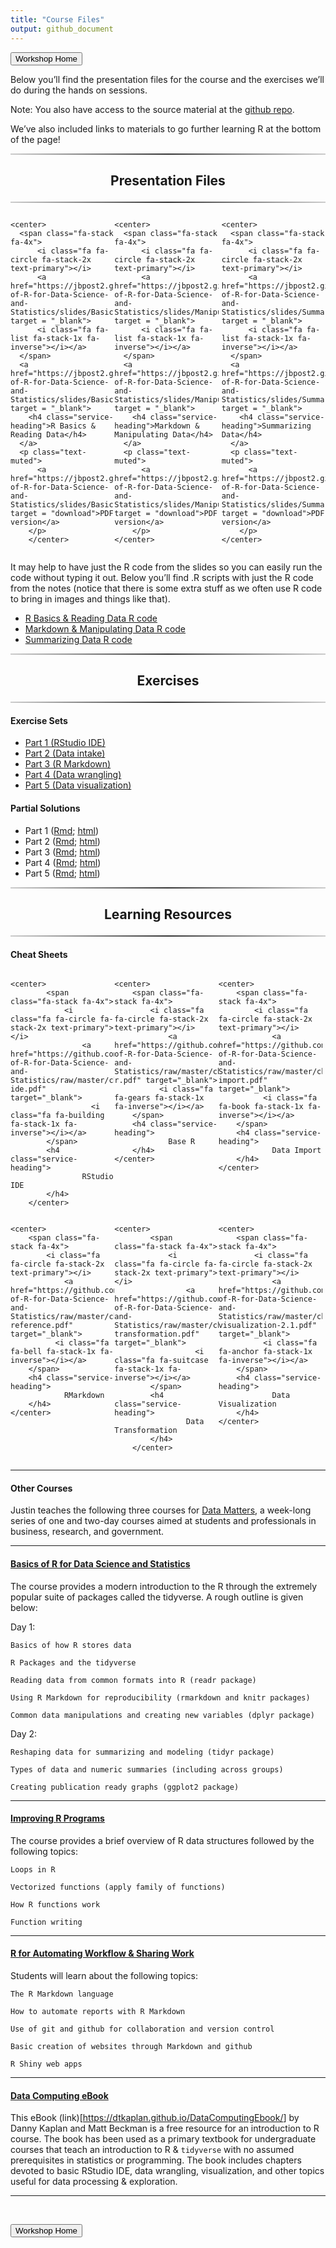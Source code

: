 ```yaml
---
title: "Course Files"
output: github_document
---
```


<head>

<link href="//maxcdn.bootstrapcdn.com/font-awesome/4.2.0/css/font-awesome.min.css" rel="stylesheet">

</head>

<a href = "https://jbpost2.github.io/Basics-of-R-for-Data-Science-and-Statistics/"><button type="button">Workshop Home</button></a>

Below you'll find the presentation files for the course and the exercises we'll do during the hands on sessions.

Note: You also have access to the source material at the [github repo](https://github.com/jbpost2/Basics-of-R-for-Data-Science-and-Statistics).

We've also included links to materials to go further learning R at the bottom of the page!

```{=html}
<hr style="    border: 0;
    height: 2px;
    background: #333;
    background-image: linear-gradient(to right, #ccc, #333, #ccc);">
```
<h2 class="intro-text text-center">

<center>

<strong>Presentation Files</strong>

</center>

</h2>

```{=html}
<hr style="    border: 0;
    height: 2px;
    background: #333;
    background-image: linear-gradient(to right, #ccc, #333, #ccc);">
```
::: {.row}
::: {style="width: 33%;float: left;"}
    <center>
      <span class="fa-stack fa-4x">
          <i class="fa fa-circle fa-stack-2x text-primary"></i>
          <a href="https://jbpost2.github.io/Basics-of-R-for-Data-Science-and-Statistics/slides/BasicsReadingData.html#1" target = "_blank">
          <i class="fa fa-list fa-stack-1x fa-inverse"></i></a>
      </span>
      <a href="https://jbpost2.github.io/Basics-of-R-for-Data-Science-and-Statistics/slides/BasicsReadingData.html#1" target = "_blank">
        <h4 class="service-heading">R Basics & Reading Data</h4>
      </a>
      <p class="text-muted">
          <a href="https://jbpost2.github.io/Basics-of-R-for-Data-Science-and-Statistics/slides/BasicsReadingData.pdf" target = "download">PDF version</a>
        </p>
        </center>
:::

::: {style="width: 33%;float: left;"}
    <center>
      <span class="fa-stack fa-4x">
          <i class="fa fa-circle fa-stack-2x text-primary"></i>
          <a href="https://jbpost2.github.io/Basics-of-R-for-Data-Science-and-Statistics/slides/ManipulatingDataMarkdown.html#1" target = "_blank">
          <i class="fa fa-list fa-stack-1x fa-inverse"></i></a>
      </span>
      <a href="https://jbpost2.github.io/Basics-of-R-for-Data-Science-and-Statistics/slides/ManipulatingDataMarkdown.html#1" target = "_blank">
        <h4 class="service-heading">Markdown & Manipulating Data</h4>
      </a>
      <p class="text-muted">
          <a href="https://jbpost2.github.io/Basics-of-R-for-Data-Science-and-Statistics/slides/ManipulatingDataMarkdown.pdf" target = "download">PDF version</a> 
        </p>
    </center>
:::

::: {style="width: 33%;float: right;"}
    <center>
      <span class="fa-stack fa-4x">
          <i class="fa fa-circle fa-stack-2x text-primary"></i>
          <a href="https://jbpost2.github.io/Basics-of-R-for-Data-Science-and-Statistics/slides/SummarizingData.html#1" target = "_blank">
          <i class="fa fa-list fa-stack-1x fa-inverse"></i></a>
      </span>
      <a href="https://jbpost2.github.io/Basics-of-R-for-Data-Science-and-Statistics/slides/SummarizingData.html#1" target = "_blank">
        <h4 class="service-heading">Summarizing Data</h4>
      </a>
      <p class="text-muted">
          <a href="https://jbpost2.github.io/Basics-of-R-for-Data-Science-and-Statistics/slides/SummarizingData.pdf" target = "download">PDF version</a> 
        </p>
    </center>
:::
:::

::: {style="content: \"\";   clear: both;   display: table;"}
:::

It may help to have just the R code from the slides so you can easily run the code without typing it out. Below you'll find .R scripts with just the R code from the notes (notice that there is some extra stuff as we often use R code to bring in images and things like that).

-   <a href = "https://raw.githubusercontent.com/jbpost2/Basics-of-R-for-Data-Science-and-Statistics/master/slides/BasicsReadingData.R" target = "download"> R Basics & Reading Data R code</a>
-   <a href = "https://raw.githubusercontent.com/jbpost2/Basics-of-R-for-Data-Science-and-Statistics/master/slides/ManipulatingDataMarkdown.R" target = "download"> Markdown & Manipulating Data R code</a>
-   <a href = "https://raw.githubusercontent.com/jbpost2/Basics-of-R-for-Data-Science-and-Statistics/master/slides/SummarizingData.R" target = "download"> Summarizing Data R code</a>

```{=html}
<hr style="    border: 0;
    height: 2px;
    background: #333;
    background-image: linear-gradient(to right, #ccc, #333, #ccc);">
```
<h2 class="intro-text text-center">

<center>

<strong>Exercises</strong>

</center>

</h2>

```{=html}
<hr style="    border: 0;
    height: 2px;
    background: #333;
    background-image: linear-gradient(to right, #ccc, #333, #ccc);">
```
#### Exercise Sets

-   <a href = "https://jbpost2.github.io/TeachingWithR/exercises/TeachingR_Part_1_Exercises.html" target = "download"> Part 1 (RStudio IDE)</a>
-   <a href = "https://jbpost2.github.io/TeachingWithR/exercises/TeachingR_Part_2_Exercises.html" target = "download"> Part 2 (Data intake)</a>
-   <a href = "https://jbpost2.github.io/TeachingWithR/exercises/TeachingR_Part_3_Exercises.html" target = "download"> Part 3 (R Markdown)</a>\
-   <a href = "https://jbpost2.github.io/TeachingWithR/exercises/TeachingR_Part_4_Exercises.html" target = "download"> Part 4 (Data wrangling)</a>\
-   <a href = "https://jbpost2.github.io/TeachingWithR/exercises/TeachingR_Part_5_Exercises.html" target = "download"> Part 5 (Data visualization)</a>

#### Partial Solutions

-   Part 1 ([Rmd](https://jbpost2.github.io/TeachingWithR/exercises/TeachingR_Part_1_Solutions.Rmd); [html](https://jbpost2.github.io/TeachingWithR/exercises/TeachingR_Part_1_Solutions.html))
-   Part 2 ([Rmd](https://jbpost2.github.io/TeachingWithR/exercises/TeachingR_Part_2_Solutions.Rmd); [html](https://jbpost2.github.io/TeachingWithR/exercises/TeachingR_Part_2_Solutions.html))
-   Part 3 ([Rmd](https://jbpost2.github.io/TeachingWithR/exercises/TeachingR_Part_3_Solutions.Rmd); [html](https://jbpost2.github.io/TeachingWithR/exercises/TeachingR_Part_3_Solutions.html))
-   Part 4 ([Rmd](https://jbpost2.github.io/TeachingWithR/exercises/TeachingR_Part_4_Solutions.Rmd); [html](https://jbpost2.github.io/TeachingWithR/exercises/TeachingR_Part_4_Solutions.html))
-   Part 5 ([Rmd](https://jbpost2.github.io/TeachingWithR/exercises/TeachingR_Part_5_Solutions.Rmd); [html](https://jbpost2.github.io/TeachingWithR/exercises/TeachingR_Part_5_Solutions.html))

```{=html}
<hr style="    border: 0;
    height: 2px;
    background: #333;
    background-image: linear-gradient(to right, #ccc, #333, #ccc);">
```
<h2 class="intro-text text-center">

<center>

<strong>Learning Resources</strong>

</center>

</h2>

```{=html}
<hr style="    border: 0;
    height: 2px;
    background: #333;
    background-image: linear-gradient(to right, #ccc, #333, #ccc);">
```
#### Cheat Sheets

::: {.row}
::: {style="width: 33%;float: left;"}
    <center>
            <span class="fa-stack fa-4x">
                <i class="fa fa-circle fa-stack-2x text-primary"></i>
                    <a href="https://github.com/jbpost2/Basics-of-R-for-Data-Science-and-Statistics/raw/master/cheatsheets/rstudio-ide.pdf" target="_blank">
                      <i class="fa fa-building fa-stack-1x fa-inverse"></i></a>
            </span>
            <h4 class="service-heading">
                    RStudio IDE
            </h4>
        </center>
:::

::: {style="width: 33%;float: left;"}
    <center>
        <span class="fa-stack fa-4x">
            <i class="fa fa-circle fa-stack-2x text-primary"></i>
                <a href="https://github.com/jbpost2/Basics-of-R-for-Data-Science-and-Statistics/raw/master/cheatsheets/base-r.pdf" target="_blank">
              <i class="fa fa-gears fa-stack-1x fa-inverse"></i></a>
        </span>
        <h4 class="service-heading">
                Base R
        </h4>
    </center>
:::

::: {style="width: 33%;float: left;"}
    <center>
        <span class="fa-stack fa-4x">
            <i class="fa fa-circle fa-stack-2x text-primary"></i>
                <a href="https://github.com/jbpost2/Basics-of-R-for-Data-Science-and-Statistics/raw/master/cheatsheets/data-import.pdf" target="_blank">
              <i class="fa fa-book fa-stack-1x fa-inverse"></i></a>
        </span>
        <h4 class="service-heading">
                Data Import
        </h4>
    </center>
:::
:::

::: {style="content: \"\";   clear: both;   display: table;"}
:::

::: {.row}
::: {style="width: 33%;float: left;"}
    <center>
        <span class="fa-stack fa-4x">
            <i class="fa fa-circle fa-stack-2x text-primary"></i>
                <a href="https://github.com/jbpost2/Basics-of-R-for-Data-Science-and-Statistics/raw/master/cheatsheets/rmarkdown-reference.pdf" target="_blank">
              <i class="fa fa-bell fa-stack-1x fa-inverse"></i></a>
        </span>
        <h4 class="service-heading">
                RMarkdown
        </h4>
    </center>
:::
::: {style="width: 33%;float: left;"}
    <center>
            <span class="fa-stack fa-4x">
                <i class="fa fa-circle fa-stack-2x text-primary"></i>
                    <a href="https://github.com/jbpost2/Basics-of-R-for-Data-Science-and-Statistics/raw/master/cheatsheets/data-transformation.pdf" target="_blank">
                      <i class="fa fa-suitcase fa-stack-1x fa-inverse"></i></a>
            </span>
            <h4 class="service-heading">
                    Data Transformation
            </h4>
        </center>
:::

::: {style="width: 33%;float: left;"}
    <center>
        <span class="fa-stack fa-4x">
            <i class="fa fa-circle fa-stack-2x text-primary"></i>
                <a href="https://github.com/jbpost2/Basics-of-R-for-Data-Science-and-Statistics/raw/master/cheatsheets/data-visualization-2.1.pdf" target="_blank">
              <i class="fa fa-anchor fa-stack-1x fa-inverse"></i></a>
        </span>
        <h4 class="service-heading">
                Data Visualization
        </h4>
    </center>
:::
:::

::: {style="content: \"\";   clear: both;   display: table;"}
:::

<hr>

#### Other Courses

Justin teaches the following three courses for [Data Matters](https://datamatters.org/), a week-long series of one and two-day courses aimed at students and professionals in business, research, and government.

<hr>

<h4>

<a href = "https://jbpost2.github.io/Basics-of-R-for-Data-Science-and-Statistics/" target = "_blank">Basics of R for Data Science and Statistics</a>

</h4>

The course provides a modern introduction to the R through the extremely popular suite of packages called the tidyverse. A rough outline is given below:

Day 1:

    Basics of how R stores data

    R Packages and the tidyverse

    Reading data from common formats into R (readr package)

    Using R Markdown for reproducibility (rmarkdown and knitr packages)

    Common data manipulations and creating new variables (dplyr package)

Day 2:

    Reshaping data for summarizing and modeling (tidyr package)

    Types of data and numeric summaries (including across groups)

    Creating publication ready graphs (ggplot2 package)


<hr>

<h4>

<a href = "https://jbpost2.github.io/Improving-R-Programs/" target = "_blank">Improving R Programs</a>

</h4>

The course provides a brief overview of R data structures followed by the following topics:

    Loops in R

    Vectorized functions (apply family of functions)

    How R functions work

    Function writing


<hr>

<h4>

<a href = "https://jbpost2.github.io/R-for-Automating-Workflow-Sharing-Work/" target = "_blank">R for Automating Workflow & Sharing Work</a>

</h4>

Students will learn about the following topics:

    The R Markdown language

    How to automate reports with R Markdown

    Use of git and github for collaboration and version control

    Basic creation of websites through Markdown and github

    R Shiny web apps


<hr>

<h4>

<a href = "https://dtkaplan.github.io/DataComputingEbook/" target = "_blank">Data Computing eBook</a>

</h4>

This eBook (link)[<https://dtkaplan.github.io/DataComputingEbook/>] by Danny Kaplan and Matt Beckman is a free resource for an introduction to R course. The book has been used as a primary textbook for undergraduate courses that teach an introduction to R & `tidyverse` with no assumed prerequisites in statistics or programming. The book includes chapters devoted to basic RStudio IDE, data wrangling, visualization, and other topics useful for data processing & exploration.

<hr>

<br>

<a href = "https://jbpost2.github.io/Basics-of-R-for-Data-Science-and-Statistics/"><button type="button">Workshop Home</button></a>
